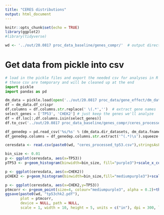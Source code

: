 ```yaml
---
title: "CERES distributions"
output: html_document
---
```


```r
knitr::opts_chunk$set(echo = TRUE)
library(ggplot2)
#library(tidyverse)

wd <- '../out/20.0817 proc_data_baseline/genes_compr/'  # output directory
```

# Get data from pickle into csv
```python
# load in the pickle files and export the needed csv for analyses in R
# these csv are temporary and will be cleaned up at the end
import pickle
import pandas as pd

dm_data = pickle.load(open('../out/20.0817 proc_data/gene_effect/dm_data.pkl','rb'))
df = dm_data.df_crispr
df.columns = df.columns.str.replace(' \(.*','')  # extract gene names
select_genes = ['TP53', 'CHEK2'] # just keep the genes we'll analyze
df = df.loc[:,df.columns.isin(select_genes)]
df.to_csv('../out/20.0817 proc_data_baseline/genes_compr/ceres_processed_tp53.csv') # for analyses in R later

df_genedep = pd.read_csv('%s/%s' % (dm_data.dir_datasets, dm_data.fname_gene_dependency), header=0, index_col=0)
df_genedep.columns = df_genedep.columns.str.extract('^(.*)\s').squeeze().values

```


```r
ceresdata <- read.csv(paste0(wd, "ceres_processed_tp53.csv"),stringsAsFactors = F,header=T)
```

```r
bin_size <- 0.01
p <- ggplot(ceresdata, aes(x=TP53))
pTP53 <- p+geom_histogram(binwidth=bin_size, fill="purple3")+scale_x_continuous(breaks = seq(-1, 2, 1), lim = c(-1, 2))+scale_y_continuous(breaks = seq(0, 15, 5), lim = c(0, 15), "Count")+theme_bw()

p <- ggplot(ceresdata, aes(x=CHEK2))
pCHEK2 <- p+geom_histogram(binwidth=bin_size,fill="mediumpurple3")+scale_x_continuous(breaks = seq(-1, 2, 1), lim = c(-1, 2))+scale_y_continuous(breaks = seq(0, 15, 5), lim = c(0,15), "Count")+theme_bw()
```


```r
p <- ggplot(ceresdata, aes(x=CHEK2,y=TP53))
ptmcorr <- p+geom_point(size=4, colour="mediumpurple3", alpha = 0.2)+theme_bw()
ggsave(paste0(wd, "tp53chk2.pdf"),
       plot = ptmcorr,
       device = NULL, path = NULL,
       scale = 1, width = 10, height = 5, units = c("in"), dpi = 300, limitsize = F)
```

